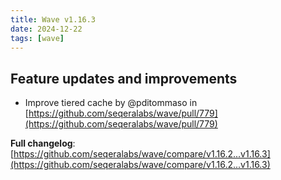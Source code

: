 ```yaml
---
title: Wave v1.16.3
date: 2024-12-22
tags: [wave]
---
```


## Feature updates and improvements

* Improve tiered cache by @pditommaso in [https://github.com/seqeralabs/wave/pull/779](https://github.com/seqeralabs/wave/pull/779)

**Full changelog**: [https://github.com/seqeralabs/wave/compare/v1.16.2...v1.16.3](https://github.com/seqeralabs/wave/compare/v1.16.2...v1.16.3)
